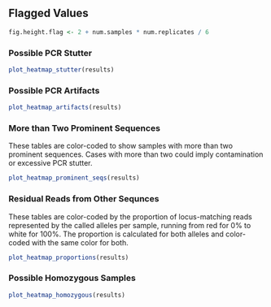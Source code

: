 ## Flagged Values

```r
fig.height.flag <- 2 + num.samples * num.replicates / 6
```

### Possible PCR Stutter

```r
plot_heatmap_stutter(results)
```

### Possible PCR Artifacts

```r
plot_heatmap_artifacts(results)
```

### More than Two Prominent Sequences

These tables are color-coded to show samples with more than two prominent 
sequences. Cases with more than two could imply contamination or excessive
PCR stutter.

```r
plot_heatmap_prominent_seqs(results)
```

### Residual Reads from Other Sequnces

These tables are color-coded by the proportion of locus-matching reads 
represented by the called alleles per sample, running from red for 0% to white 
for 100%.  The proportion is calculated for both alleles and color-coded with
the same color for both.

```r
plot_heatmap_proportions(results)
```

### Possible Homozygous Samples

```r
plot_heatmap_homozygous(results)
```

